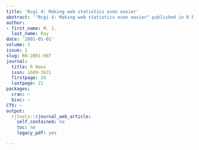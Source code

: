 ```yaml
---
title: 'Rcgi 4: Making web statistics even easier'
abstract: '"Rcgi 4: Making web statistics even easier" published in R News.'
author:
- first_name: M. J.
  last_name: Ray
date: '2001-01-01'
volume: 1
issue: 1
slug: RN-2001-007
journal:
  title: R News
  issn: 1609-3631
  firstpage: 20
  lastpage: 21
packages:
  cran: ~
  bioc: ~
CTV: ~
output:
  rjtools::rjournal_web_article:
    self_contained: no
    toc: no
    legacy_pdf: yes

---
```

